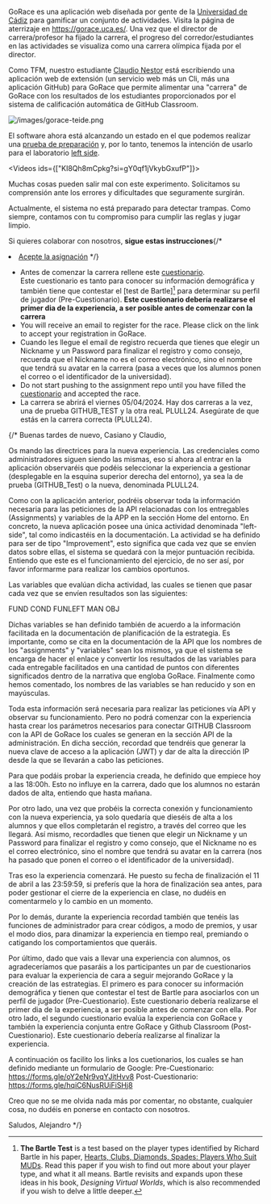 
GoRace es una aplicación web diseñada por gente de la [Universidad de Cádiz](https://gorace.uca.es/es/about-us) para gamificar un conjunto de actividades.
Visita la página de aterrizaje en https://gorace.uca.es/.
Una vez que el director de carrera/profesor ha fijado la carrera, el progreso del corredor/estudiantes en las actividades se visualiza como una carrera olímpica fijada por el director.

Como TFM, nuestro estudiante [Claudio Nestor](https://github.com/claudio4) está escribiendo una aplicación web de extensión (un servicio web más un Cli, más una aplicación GitHub) para GoRace que permite alimentar una "carrera" de GoRace con los resultados de los estudiantes proporcionados por el sistema de calificación automática de GitHub Classroom.


<Image src="/images/gorace-teide.png" alt="/images/gorace-teide.png" width={400} height={400} />

El software ahora está alcanzando un estado en el que podemos realizar una [prueba de preparación](https://www.abtasty.com/blog/test-environment/) y, por lo tanto, tenemos la intención de usarlo para el laboratorio [left side](/labs/left-side).

<Videos ids={["KI8Qh8mCpkg?si=gY0qf1jVkybGxufP"]}></Videos>

Muchas cosas pueden salir mal con este experimento. Solicitamos su comprensión ante los errores y dificultades que seguramente surgirán.

Actualmente, el sistema no está preparado para detectar trampas. Como siempre, contamos con tu compromiso para cumplir las reglas y jugar limpio.

<Callout type="info">
  
Si quieres colaborar con nosotros, **sigue estas instrucciones**{/*<li><a href="https://classroom.github.com/a/IZMNL_JT" target="_blank">Acepte la asignación</a> */}
* Antes de comenzar la carrera rellene este [cuestionario](https://forms.gle/oY2eNr9vqYJitHvv8).  
Este cuestionario es  tanto para conocer su información demográfica y también tiene que contestar el [test de Bartle][^1] para determinar su perfil de jugador (Pre-Cuestionario). <b>Este cuestionario debería realizarse el primer dia de la experiencia, a ser posible antes de comenzar con la carrera</b> 
* You will receive an email to register for the race. Please click on the link to accept your registration in GoRace.  
* Cuando les llegue el email de registro  recuerda  que tienes que elegir un Nickname y un Password para finalizar el registro y como consejo, recuerda que el Nickname no es el correo electrónico, sino el nombre que tendrá su avatar en la carrera (pasa a veces que los alumnos ponen el correo o el identificador de la universidad).
* Do not start pushing to the assignment repo until you have filled the [cuestionario](https://forms.gle/oY2eNr9vqYJitHvv8) and accepted the race.
* La carrera se abrirá el  viernes 05/04/2024. Hay dos carreras a la vez, una de prueba GITHUB_TEST y la otra reaL PLULL24. Asegúrate de que estás en la carrera correcta (PLULL24).
</Callout>

[^1]: **The Bartle Test**
is a test based on the player types identified by  Richard Bartle in his paper, [Hearts, Clubs, Diamonds, Spades: Players Who Suit MUDs](http://mud.co.uk/richard/hcds.htm). Read this paper if you wish to find out more about your player type, and what it all means. Bartle revisits and expands upon these ideas in his book, <i>Designing Virtual Worlds</i>, which is also recommended if you wish to delve a little deeper.

{/* 
Buenas tardes de nuevo, Casiano y Claudio,

Os mando las directrices para la nueva experiencia. Las credenciales como administradores siguen siendo las mismas, eso sí ahora al entrar en la aplicación observaréis que podéis seleccionar la experiencia a gestionar (desplegable en la esquina superior derecha del entorno), ya sea la de prueba (GITHUB_Test) o la nueva, denominada PLULL24. 

Como con la aplicación anterior, podréis observar toda la información necesaria para las peticiones de la API relacionadas con los entregables (Assignments) y variables de la APP en la sección Home del entorno. En concreto, la nueva aplicación posee una única actividad denominada "left-side", tal como indicastéis en la documentación. La actividad se ha definido para ser de tipo "Improvement", esto significa que cada vez que se envíen datos sobre ellas, el sistema se quedará con la mejor puntuación recibida. Entiendo que este es el funcionamiento del ejercicio, de no ser así, por favor informarme para realizar los cambios oportunos.

Las variables que evalúan dicha actividad, las cuales se tienen que pasar cada vez que se envíen resultados son las siguientes:

FUND 
COND 
FUNLEFT 
MAN 
OBJ

Dichas variables se han definido también de acuerdo a la información facilitada en la documentación de planificación de la estrategia. Es importante, como se cita en la documentación de la API que los nombres de los "assignments" y "variables" sean los mismos, ya que el sistema se encarga de hacer el enlace y convertir los resultados de las variables para cada entregable facilitados en una cantidad de puntos con diferentes significados dentro de la narrativa que engloba GoRace. Finalmente como hemos comentado, los nombres de las variables se han reducido y son en mayúsculas.

Toda esta información será necesaria para realizar las peticiones vía API y observar su funcionamiento. Pero no podrá comenzar con la experiencia hasta crear los parámetros necesarios para conectar GITHUB Classroom con la API de GoRace los cuales se generan en la sección API de la administración. En dicha sección, recordad que tendréis que generar la nueva clave de acceso a la aplicación (JWT) y dar de alta la dirección IP desde la que se llevarán a cabo las peticiones.

Para que podáis probar la experiencia creada, he definido que empiece hoy a las 18:00h. Esto no influye en la carrera, dado que los alumnos no estarán dados de alta, entiendo que hasta mañana.

Por otro lado, una vez que probéis la correcta conexión y funcionamiento con la nueva experiencia, ya solo quedaría que dieséis de alta a los alumnos y que ellos completarán el registro, a través del correo que les llegará. Así mismo, recordadles que tienen que elegir un Nickname y un Password para finalizar el registro y como consejo, que el Nickname no es el correo electrónico, sino el nombre que tendrá su avatar en la carrera (nos ha pasado que ponen el correo o el identificador de la universidad).

Tras eso la experiencia comenzará. He puesto su fecha de finalización el 11 de abril a las 23:59:59, si preferís que la hora de finalización sea antes, para poder gestionar el cierre de la experiencia en clase, no dudéis en comentarmelo y lo cambio en un momento.

Por lo demás, durante la experiencia recordad también que tenéis las funciones de administrador para crear códigos, a modo de premios, y usar el modo dios, para dinamizar la experiencia en tiempo real, premiando o catigando los comportamientos que queráis.

Por último, dado que vais a llevar una experiencia con alumnos, os agradeceríamos que pasaráis a los participantes un par de cuestionarios para evaluar la experiencia de cara a seguir mejorando GoRace y la creación de las estrategias. El primero es para conocer su información demográfica y tienen que contestar el test de Bartle para asociarlos con un perfil de jugador (Pre-Cuestionario). Este cuestionario debería realizarse el primer dia de la experiencia, a ser posible antes de comenzar con ella. Por otro lado, el segundo cuestionario evalúa la experiencia con GoRace y también la experiencia conjunta entre GoRace y Github Classroom (Post-Cuestionario). Este cuestionario debería realizarse al finalizar la experiencia.

A continuación os facilito los links a los cuetionarios, los cuales se han definido mediante un formulario de Google:
Pre-Cuestionario: https://forms.gle/oY2eNr9vqYJitHvv8
Post-Cuestionario: https://forms.gle/hqiC6NusRUiFiSHj8

Creo que no se me olvida nada más por comentar, no obstante, cualquier cosa, no dudéis en ponerse en contacto con nosotros.

Saludos,
Alejandro
*/}